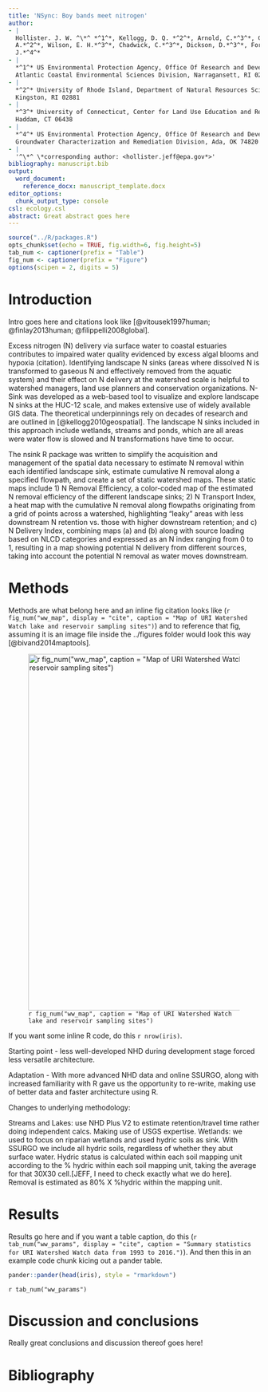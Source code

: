 ```yaml
---
title: 'NSync: Boy bands meet nitrogen'
author:
- |
  Hollister. J. W. ^\*^ *^1^*, Kellogg, D. Q. *^2^*, Arnold, C.*^3^*, Gold,
  A.*^2^*, Wilson, E. H.*^3^*, Chadwick, C.*^3^*, Dickson, D.*^3^*, Forshay, K.
  J.*^4^*
- |
  *^1^* US Environmental Protection Agency, Office Of Research and Development,
  Atlantic Coastal Environmental Sciences Division, Narragansett, RI 02882
- |
  *^2^* University of Rhode Island, Department of Natural Resources Science,
  Kingston, RI 02881
- |
  *^3^* University of Connecticut, Center for Land Use Education and Research,
  Haddam, CT 06438
- |
  *^4^* US Environmental Protection Agency, Office Of Research and Development,
  Groundwater Characterization and Remediation Division, Ada, OK 74820
- |
  '^\*^ \*corresponding author: <hollister.jeff@epa.gov*>'
bibliography: manuscript.bib
output:
  word_document:
    reference_docx: manuscript_template.docx
editor_options:
  chunk_output_type: console
csl: ecology.csl
abstract: Great abstract goes here
---
```


```r
source("../R/packages.R")
opts_chunk$set(echo = TRUE, fig.width=6, fig.height=5)
tab_num <- captioner(prefix = "Table")
fig_num <- captioner(prefix = "Figure")
options(scipen = 2, digits = 5)
```

Introduction
============

Intro goes here and citations look like [@vitousek1997human; @finlay2013human; @filippelli2008global].

Excess nitrogen (N) delivery via surface water to coastal estuaries contributes to impaired water quality evidenced by excess algal blooms and hypoxia (citation). Identifying landscape N sinks (areas where dissolved N is transformed to gaseous N and effectively removed from the aquatic system) and their effect on N delivery at the watershed scale is helpful to watershed managers, land use planners and conservation organizations. N-Sink was developed as a web-based tool to visualize and explore landscape N sinks at the HUC-12 scale, and makes extensive use of widely available GIS data. The theoretical underpinnings rely on decades of research and are outlined in [@kellogg2010geospatial]. The landscape N sinks included in this approach include wetlands, streams and ponds, which are all areas were water flow is slowed and N transformations have time to occur.

The nsink R package was written to simplify the acquisition and management of the spatial data necessary to estimate N removal within each identified landscape sink, estimate cumulative N removal along a specified flowpath, and create a set of static watershed maps. These static maps include 1) N Removal Efficiency, a color-coded map of the estimated N removal efficiency of the different landscape sinks; 2) N Transport Index, a heat map with the cumulative N removal along flowpaths originating from a grid of points across a watershed, highlighting “leaky” areas with less downstream N retention vs. those with higher downstream retention; and c) N Delivery Index, combining maps (a) and (b) along with source loading based on NLCD categories and expressed as an N index ranging from 0 to 1, resulting in a map showing potential N delivery from different sources, taking into account the potential N removal as water moves downstream.


Methods
=======

Methods are what belong here and an inline fig citation looks like (`r fig_num("ww_map", display = "cite", caption = "Map of URI Watershed Watch lake and reservoir sampling sites")`) and to reference that fig, assuming it is an image file inside the ../figures folder would look this way [@bivand2014maptools].

![`r fig_num("ww_map", caption = "Map of URI Watershed Watch lake and reservoir sampling sites")`](../figures/ww_map.jpg){width="5.7in" height="7.45in"}



If you want some inline R code, do this `r nrow(iris)`.


Starting point - less well-developed NHD during development stage forced less versatile architecture. 

Adaptation - With more advanced NHD data and online SSURGO, along with increased familiarity with R gave us the opportunity to re-write, making use of better data and faster architecture using R.

Changes to underlying methodology:

Streams and Lakes: use NHD Plus V2 to estimate retention/travel time rather doing independent calcs. Making use of USGS expertise.
Wetlands: we used to focus on riparian wetlands and used hydric soils as sink. With SSURGO we include all hydric soils, regardless of whether they abut surface water. Hydric status is calculated within each soil mapping unit according to the % hydric within each soil mapping unit, taking the average for that 30X30 cell.[JEFF, I need to check exactly what we do here]. Removal is estimated as 80% X %hydric within the mapping unit.




Results
=======

Results go here and if you want a table caption, do this (`r tab_num("ww_params", display = "cite", caption = "Summary statistics for URI Watershed Watch data from 1993 to 2016.")`). And then this in an example code chunk kicing out a pander table.

```r
pander::pander(head(iris), style = "rmarkdown")
```

`r tab_num("ww_params")`

Discussion and conclusions
==========================

Really great conclusions and discussion thereof goes here!

Bibliography
============
